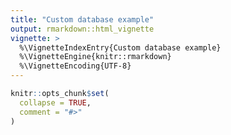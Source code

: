 ```yaml
---
title: "Custom database example"
output: rmarkdown::html_vignette
vignette: >
  %\VignetteIndexEntry{Custom database example}
  %\VignetteEngine{knitr::rmarkdown}
  %\VignetteEncoding{UTF-8}
---
```


```r
knitr::opts_chunk$set(
  collapse = TRUE,
  comment = "#>"
)
```